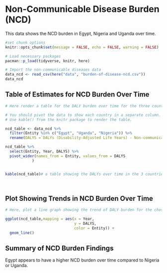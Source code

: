 # Non-Communicable Disease Burden (NCD)

This data shows the NCD burden in Egypt, Nigeria and Uganda over time.

```r
#set chunk options
knitr::opts_chunk$set(message = FALSE, echo = FALSE, warning = FALSE)
```

```r
# Load necessary packages
pacman::p_load(tidyverse, knitr, here)

# Import the non-communicable diseases data
data_ncd <- read_csv(here("data", "burden-of-disease-ncd.csv"))
data_ncd
```

## Table of Estimates for NCD Burden Over Time

```r
# Here render a table for the DALY burden over time for the three countries 

# You should pivot the data to show each country in a separate column.
# Use kable() from the knitr package to render the table.

ncd_table <- data_ncd %>%
  filter(Entity %in% c("Egypt", "Uganda", "Nigeria")) %>%
  rename(DALYS =`DALYs (Disability-Adjusted Life Years) - Non-communicable diseases - Sex: Both - Age: Age-standardized (Rate)`) 

ncd_table %>% 
  select(Entity, Year, DALYS) %>% 
  pivot_wider(names_from = Entity, values_from = DALYS 
            )


kable(ncd_table)# a table showing the DALYs over time in the 3 countries
  
```

```{}
```

## Plot Showing Trends in NCD Burden Over Time

```r
# Here, plot a line graph showing the trend of DALY burden for the chosen countries over time. You can use ggplot2 to create this plot. Each country's line should be a different color.

ggplot(ncd_table,mapping = aes(x = Year,
                               y = DALYS,
                               color = Entity)) +
  geom_line()


```

## Summary of NCD Burden Findings

Egypt appears to have a higher NCD burden over time compared to Nigeria or Uganda.
